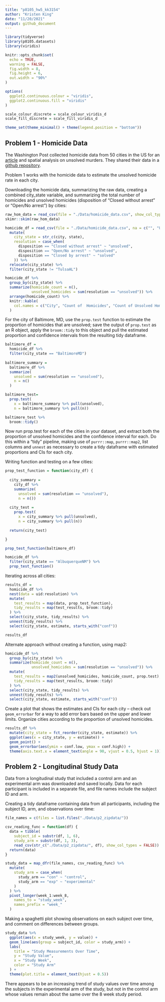 ```yaml
---
title: "p8105_hw5_kk3154"
author: "Kristen King"
date: "11/20/2021"
output: github_document
---
```


```r
library(tidyverse)
library(p8105.datasets)
library(viridis)

knitr::opts_chunk$set(
  echo = TRUE, 
  warning = FALSE, 
  fig.width = 8, 
  fig.height = 6, 
  out.width = "90%"
)

options(
  ggplot2.continuous.colour = "viridis", 
  ggplot2.continuous.fill = "viridis"
)

scale_colour_discrete = scale_colour_viridis_d
scale_fill_discrete = scale_fill_viridis_d

theme_set(theme_minimal() + theme(legend.position = "bottom"))
```

## Problem 1 - Homicide Data

The Washington Post collected homicide data from 50 cities in the US for an [article](https://www.washingtonpost.com/graphics/2018/investigations/where-murders-go-unsolved/) and spatial analysis on unsolved murders. They shared their data in a [github repository](https://github.com/washingtonpost/data-homicides).

Problem 1 works with the homicide data to estimate the unsolved homicide rate in each city. 

Downloading the homicide data, summarizing the raw data, creating a combined city_state variable, and summarizing the total number of homicides and unsolved homicides (disposition of "Closed without arrest" or "Open/No arrest") by cities:
```r
raw_hom_data = read_csv(file = "./Data/homicide_data.csv", show_col_types = FALSE)
skimr::skim(raw_hom_data)

homicide_df = read_csv(file = "./Data/homicide_data.csv", na = c("", "Unknown"), show_col_types = FALSE) %>% 
  mutate(
    city_state = str_c(city, state),
    resolution = case_when(
      disposition == "Closed without arrest" ~ "unsolved",
      disposition == "Open/No arrest" ~ "unsolved",
      disposition == "Closed by arrest" ~ "solved"
    )) %>% 
  relocate(city_state) %>% 
  filter(city_state != "TulsaAL")

homicide_df %>% 
  group_by(city_state) %>% 
  summarize(homicide_count = n(),
            unsolved_homicides = sum(resolution == "unsolved")) %>% 
  arrange(homicide_count) %>% 
  knitr::kable(
    col.names = c("City", "Count of  Homicides", "Count of Unsolved Homicides")
  )
```

For the city of Baltimore, MD, use the `prop.test` function to estimate the proportion of homicides that are unsolved; save the output of `prop.test` as an R object, apply the `broom::tidy` to this object and pull the estimated proportion and confidence intervals from the resulting tidy dataframe.

```r
baltimore_df = 
  homicide_df %>% 
  filter(city_state == "BaltimoreMD")
  
baltimore_summary = 
  baltimore_df %>% 
  summarize(
    unsolved = sum(resolution == "unsolved"),
    n = n()
  )

baltimore_test=  
  prop.test(
    x = baltimore_summary %>% pull(unsolved),
    n = baltimore_summary %>% pull(n))

baltimore_test %>% 
  broom::tidy()
```

Now run prop.test for each of the cities in your dataset, and extract both the proportion of unsolved homicides and the confidence interval for each. Do this within a “tidy” pipeline, making use of `purrr::map`, `purrr::map2`, list columns and `unnest` as necessary to create a tidy dataframe with estimated proportions and CIs for each city.

Writing function and testing on a few cities:
```r
prop_test_function = function(city_df) {
  
  city_summary = 
    city_df %>% 
    summarize(
      unsolved = sum(resolution == "unsolved"),
      n = n())
  
  city_test = 
    prop.test(
      x = city_summary %>% pull(unsolved),
      n = city_summary %>% pull(n))
  
  return(city_test)

}

prop_test_function(baltimore_df)

homicide_df %>% 
  filter(city_state == "AlbuquerqueNM") %>% 
  prop_test_function()
```

Iterating across all cities:
```r
results_df = 
  homicide_df %>% 
  nest(data = uid:resolution) %>% 
  mutate(
    test_results = map(data, prop_test_function),
    tidy_results = map(test_results, broom::tidy)
  ) %>% 
  select(city_state, tidy_results) %>% 
  unnest(tidy_results) %>% 
  select(city_state, estimate, starts_with("conf"))

results_df
```

Alternate approach without creating a function, using map2:
```r
homicide_df %>% 
  group_by(city_state) %>% 
  summarize(homicide_count = n(),
            unsolved_homicides = sum(resolution == "unsolved")) %>% 
  mutate(
    test_results = map2(unsolved_homicides, homicide_count, prop.test),
    tidy_results = map(test_results, broom::tidy)
  ) %>% 
  select(city_state, tidy_results) %>% 
  unnest(tidy_results) %>% 
  select(city_state, estimate, starts_with("conf"))
```

Create a plot that shows the estimates and CIs for each city – check out `geom_errorbar` for a way to add error bars based on the upper and lower limits. Organize cities according to the proportion of unsolved homicides.

```r
results_df %>% 
  mutate(city_state = fct_reorder(city_state, estimate)) %>% 
  ggplot(aes(x = city_state, y = estimate)) +
  geom_point() + 
  geom_errorbar(aes(ymin = conf.low, ymax = conf.high)) +
  theme(axis.text.x = element_text(angle = 90, vjust = 0.5, hjust = 1))
```

## Problem 2 - Longitudinal Study Data

Data from a longitudinal study that included a control arm and an experimental arm was downloaded and saved locally. Data for each participant is included in a separate file, and file names include the subject ID and arm.

Creating a tidy dataframe containing data from all participants, including the subject ID, arm, and observations over time:

```r
file_names = c(files = list.files("./Data/p2_zipdata/"))

csv_reading_func = function(df) {
  data = tibble(
    subject_id = substr(df, 1, 6), 
    study_arm = substr(df, 1, 3), 
    read_csv(str_c("./Data/p2_zipdata/", df), show_col_types = FALSE))
  return(data)
}

study_data = map_dfr(file_names, csv_reading_func) %>% 
  mutate(
    study_arm = case_when(
      study_arm == "con" ~ "control",
      study_arm == "exp" ~ "experimental"
    )
  ) %>% 
  pivot_longer(week_1:week_8,
    names_to = "study_week", 
    names_prefix = "week_"
  )

```

Making a spaghetti plot showing observations on each subject over time, and comment on differences between groups.

```r
study_data %>% 
  ggplot(aes(x = study_week, y = value)) +
  geom_line(aes(group = subject_id, color = study_arm)) + 
  labs(
    title = "Study Measurements Over Time", 
    y = "Study Value",
    x = "Study Week", 
    color = "Study Arm"
  ) + 
  theme(plot.title = element_text(hjust = 0.5))
```

There appears to be an increasing trend of study values over time among the subjects in the experimental arm of the study, but not in the control arm whose values remain about the same over the 8 week study period.
